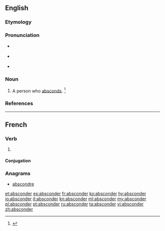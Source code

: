 ==English==

===Etymology===
{{suffix|abscond|er}}

===Pronunciation===
* {{a|US}} {{IPA|/æbˈskɑn.dɚ/|/æbˈzkɑn.dɚ/}}
* {{a|RP}} {{IPA|/æbˈskɒn.dɚ/}}
* {{rhymes|ɒndə(ɹ)}}

===Noun===
{{en-noun}}

# A person who [[abscond]]s. {{defdate|First attested in the early 18<sup>th</sup> century.}}<ref name=SOED>{{reference-book|last =|first =|authorlink =|coauthors =|editor =Brown, Lesley|others =|title = The Shorter Oxford English Dictionary|origdate =|origyear = 1933|origmonth =|url =|format =|accessdate =|accessyear =|accessmonth =|edition = 5th|date =|year =2003|month =|publisher =Oxford University Press|location =Oxford, UK|language =|id =|doi =|isbn =978-0-19-860575-7|lccn =|ol =|pages =8|chapter =|chapterurl =|quote =}}</ref>

===References===
<references/>

----

==French==

===Verb===
{{fr-verb}}

# {{context|obsolete|lang=fr}} {{alternative form of|abscondre|lang=fr}}

====Conjugation====
{{fr-conj-er|abscond}}

===Anagrams===
* [[abscondre#French|abscondre]]

[[et:absconder]]
[[es:absconder]]
[[fr:absconder]]
[[ko:absconder]]
[[hy:absconder]]
[[io:absconder]]
[[it:absconder]]
[[kn:absconder]]
[[ml:absconder]]
[[my:absconder]]
[[pl:absconder]]
[[pt:absconder]]
[[ru:absconder]]
[[ta:absconder]]
[[vi:absconder]]
[[zh:absconder]]